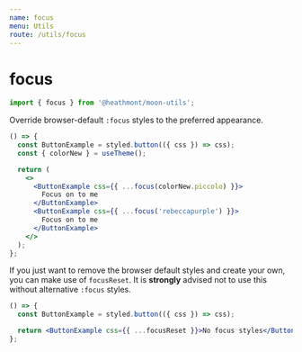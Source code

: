 ```yaml
---
name: focus
menu: Utils
route: /utils/focus
---
```


# focus

```js
import { focus } from '@heathmont/moon-utils';
```

Override browser-default `:focus` styles to the preferred appearance.

```jsx react-live
() => {
  const ButtonExample = styled.button(({ css }) => css);
  const { colorNew } = useTheme();

  return (
    <>
      <ButtonExample css={{ ...focus(colorNew.piccolo) }}>
        Focus on to me
      </ButtonExample>
      <ButtonExample css={{ ...focus('rebeccapurple') }}>
        Focus on to me
      </ButtonExample>
    </>
  );
};
```

If you just want to remove the browser default styles and create your own, you
can make use of `focusReset`. It is **strongly** advised not to use this without
alternative `:focus` styles.

```jsx react-live
() => {
  const ButtonExample = styled.button(({ css }) => css);

  return <ButtonExample css={{ ...focusReset }}>No focus styles</ButtonExample>;
};
```
